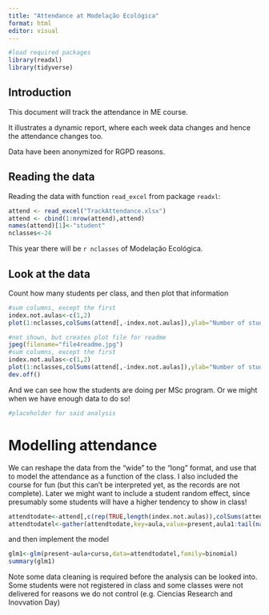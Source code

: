 ```yaml
---
title: "Attendance at Modelação Ecológica"
format: html
editor: visual
---
```


```r
#load required packages
library(readxl)
library(tidyverse)
```

## Introduction

This document will track the attendance in ME course.

It illustrates a dynamic report, where each week data changes and hence the attendance changes too.

Data have been anonymized for RGPD reasons.

## Reading the data

Reading the data with function `read_excel` from package `readxl`:

```r
attend <- read_excel("TrackAttendance.xlsx")
attend <- cbind(1:nrow(attend),attend)
names(attend)[1]<-"student"
nclasses<-24
```

This year there will be `r nclasses` of Modelação Ecológica.

## Look at the data

Count how many students per class, and then plot that information

```r
#sum columns, except the first
index.not.aulas<-c(1,2)
plot(1:nclasses,colSums(attend[,-index.not.aulas]),ylab="Number of students",xlab="Class")
```

```r
#not shown, but creates plot file for readme
jpeg(filename="file4readme.jpg")
#sum columns, except the first
index.not.aulas<-c(1,2)
plot(1:nclasses,colSums(attend[,-index.not.aulas]),ylab="Number of students",xlab="Class")
dev.off()
```

And we can see how the students are doing per MSc program. Or we might when we have enough data to do so!

```r
#placeholder for said analysis
```

# Modelling attendance

We can reshape the data from the "wide" to the "long" format, and use that to model the attendance as a function of the class. I also included the course for fun (but this can't be interpreted yet, as the records are not complete). Later we might want to include a student random effect, since presumably some students will have a higher tendency to show in class!

```r
attendtodate<-attend[,c(rep(TRUE,length(index.not.aulas)),colSums(attend[,-index.not.aulas])>0)]
attendtodatel<-gather(attendtodate,key=aula,value=present,aula1:tail(names(attendtodate),n=1))
```

and then implement the model

```r
glm1<-glm(present~aula+curso,data=attendtodatel,family=binomial)
summary(glm1)
```

Note some data cleaning is required before the analysis can be looked into. Some students were not registered in class and some classes were not delivered for reasons we do not control (e.g. Ciencias Research and Inovvation Day)